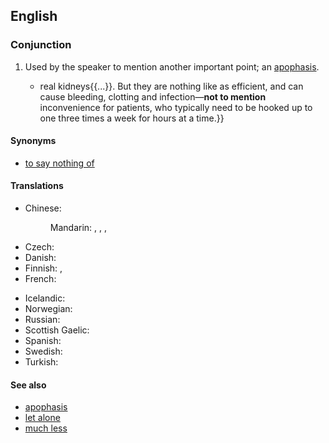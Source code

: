 ==English==

===Conjunction===
{{head|en|conjunction|head=[[not]] [[to]] [[mention]]}}
{{wikipedia|Apophasis}}

# {{context|idiomatic}} Used by the speaker to mention another important point; an [[apophasis]].
#*{{quote-magazine|title=A better waterworks|date=2013-06-01|volume=407|issue=8838
|page=5 (Technology Quarterly)|magazine={{w|The Economist}}
|url=http://www.economist.com/news/technology-quarterly/21578526-medical-technology-artificial-kidneys-are-getting-closer-becoming-clinical
|passage=An artificial kidney these days still means a refrigerator-sized dialysis machine. Such devices mimic{{...}}real kidneys{{...}}. But they are nothing like as efficient, and can cause bleeding, clotting and infection—'''not to mention''' inconvenience for patients, who typically need to be hooked up to one three times a week for hours at a time.}}
#: {{usex|The city was already having staffing difficulties, '''not to mention''' having a three million dollar budget shortfall.}}

====Synonyms====
* [[to say nothing of]]

====Translations====
{{trans-top|much less}}
* Chinese:
*: Mandarin: {{t-|cmn|更不用說|sc=Hani}}, {{t-|cmn|更不用说|tr=gèng bùyòng shuō|sc=Hani}}, {{t-|cmn|何況|sc=Hani}}, {{t-|cmn|何况|tr=hékuàng|sc=Hani}}
* Czech: {{t-|cs|nemluvě}}
* Danish: {{t-|da|for ikke at nævne}}
* Finnish: {{t-|fi|puhumattakaan}}, {{t-|fi|saati}}
* French: {{t+|fr|sans parler de}}
{{trans-mid}}
* Icelandic: {{t-|is|hvað þá heldur}}
* Norwegian: {{t-|no|for ikke å snakke om}}
* Russian: {{t+|ru|не говоря уже о}}
* Scottish Gaelic: {{t-|gd|gun luaidh}}
* Spanish: {{t-|es|sin mencionar}}
* Swedish: {{t-|sv|för att inte tala om}}
* Turkish: {{qualifier|colloquial}} {{t-|tr|bırak}}
{{trans-bottom}}

====See also====
* [[apophasis]]
* [[let alone]]
* [[much less]]